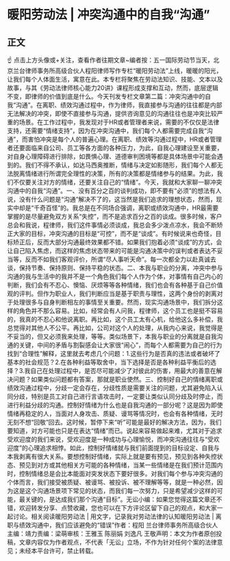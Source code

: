 # 暖阳劳动法 | 冲突沟通中的自我“沟通”
## 正文
☝ 点击上方头像或+关注，查看作者往期文章~编者按：五一国际劳动节当天，北京兰台律师事务所高级合伙人程阳律师写作专栏“暖阳劳动法”上线，暖暖的阳光，让我们每个人体面生活，寓意在此。本专栏将聚焦在劳动法知识、技能、文本以及故事，与其《劳动法律师核心能力20讲》课程形成支撑和互动，然而，底层逻辑不变，即律师的价值到底是什么。今天刊发专栏文章第二篇：冲突沟通中的自我“沟通”。在离职、绩效沟通过程中，作为律师，我直接参与沟通的往往都是内部无法解决的冲突，即使不直接参与沟通，提供咨询意见的沟通往往也是冲突比较严重的场景。在工作过程中，我发现对于HR或者管理者来说，需要的不仅仅是法律支持，还需要“情绪支持”，因为在冲突沟通中，我们每个人都需要完成自我“沟通”，而害怕冲突是每个人的普遍心理。在离职、绩效等沟通过程中，HR或者管理者还要面临来自公司、员工等各方面的各种压力，为此，自我心理建设至关重要，对自身心理障碍进行排除，如畏惧心理、道德审判困境等都是具体场景中可能会遇到的。我们不得不承认，如达马西奥推断，情绪与决定如影随形，我们每个人都无法脱离情绪进行所谓完全理性的决策，所有的决策都是情绪参与的结果。为此，我们不仅要关注对方的情绪，还要关注自己的“情绪”。今天，我就和大家聊一聊冲突沟通中的自我“沟通”。一、没有百分之百的谈判成功，即不要有“必须”的想法有人说，没有什么问题是“沟通”解决不了的，这当然是我们追求的理想状态，然而，现实中却是“千奇百怪”的。我总是在不同场合强调，离职或绩效沟通中，HR最需要掌握的是尽量避免双方关系“失控”，而不是追求百分之百的谈成。很多时候，客户总会和我说，程律师，我们这件事情必须谈成，我总会多少泼点凉水，我会不断矫正大家的目标，冲突沟通的目标是“可控”，而不是“谈成”。有时候说来也奇怪，目标矫正后，反而大部分沟通最终效果都不错。如果我们抱着必须“谈成”的方式，会让自己陷入焦虑，而这样的焦虑状态带来的可能是沟通决策中的误判或者表达不妥当等，反而不如我们客观评价，所谓“尽人事听天命”。每一次都全力以赴真诚去谈，保持节奏、保持原则、保持平稳的状态。二、本我与职业的分离，冲突中参与沟通的我与生活中的我并不是一个角色我们每个人作为个体，对事情有自己内心的判断，我们会有不忍心、懊恼、厌烦等等各种情绪，我们也会有各种基于自己价值观的评判。但作为职业人，我们判断应当是基于职责与理性，这两个身份的剥离对于处理很多与自身判断相左的事情至关重要。然而，现实沟通场景中，我们拆分这样的角色并不那么容易。比如，经常会有人问我，程律师，这个员工也是挺不容易的，我真的不忍心和他说离职。再比如，这个员工太有心机，给他这么多补偿，我总觉得对其他人不公平。再比如，公司对这个人的处理，从我内心来说，我觉得是不妥当的，但又必须我来处理，等等。类似场景下，本我与职业的分离就是自我沟通的关键，中间的矛盾与割裂感会让大家很“闹心”，而每个人都需要为自己的行为找到“合理性”解释，这里就去考虑几个问题：1.这些行为是否真的违法或者破坏了基本的社会规范？2.在各种利益等取舍中，当下选择是否是各种利益平衡后的选择？3.我自己在处理过程中，是否尽可能减少了对彼此的伤害，用最大的善意在解决问题？如果类似问题都有答案，那就是职业使然。三、控制好自己的情绪离职或绩效沟通过程中，分歧一定会存在，分歧性质是需要关注的问题，尤其避免陷入认同分歧，特别是员工对自己进行言语攻击时，一定要让类似认同分歧及时停止，而进行利益分歧的沟通。控制好情绪为什么也是自我沟通的一部分呢？这是因为即使情绪再稳定的人，当面对人身攻击、质疑、谩骂等情况时，也会有各种情绪，无时无刻不想“回敬”回去。这时候，暂停下来“听”可能是最好的解决方法，因为，我们要知道，对方可能也只是在表达“情绪”而已。说起来容易做起来难，尤其对于追求受欢迎度的我们来说，受欢迎度是一种成功与心理愉悦，而冲突沟通往往与“受欢迎度”的心理追求相悖。如此，控制好情绪就与我们前面提到的目标设定、自我与本我剥离有很大关系。要想控制好情绪，实际上就是要有预见，预见到各种失控状态、预见到对方或其他相关方可能的各种情绪，当某一些情绪是在我们预计范围内时，控制情绪总是会比本能面对突发状态下要好很多。对我们每个参与冲突沟通的个体而言，我们接受被质疑、被谩骂、被投诉、被不理解等等，就是一种必然，因为这是这个沟通场景项下常见的状态，而我们每一次努力，只是希望减少这样的可能，最关键的，是达成我们那个沟通“目标”。无讼小编：如果您觉得这篇文章还不错，欢迎转发分享、点赞收藏，您也可以在下方评论区留下自己的观点，和大家一起讨论。相关阅读暖阳劳动法 | 用文字，记录我对劳动法律的认知暖阳劳动法 | 离职与绩效沟通中，我们应该避免的“错误”作者：程阳 兰台律师事务所高级合伙人主编：靖力责编：梁萌审核：王雅玉 陈丽娟 刘逸凡 王敬声明：本文为作者原创投稿，文章内容仅为作者观点，不代表「无讼」立场，不作为针对任何个案的法律意见；未经本平台许可，禁止转载。